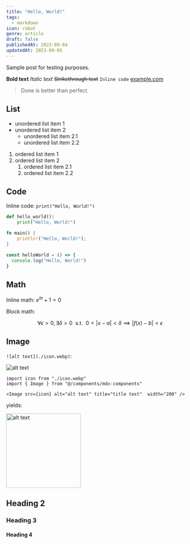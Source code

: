 ```yaml
---
title: "Hello, World!"
tags:
  - markdown
icon: robot
genre: article
draft: false
publishedAt: 2023-09-04
updatedAt: 2023-09-05
---
```


Sample post for testing purposes.

**Bold text**
_Italic text_
~~Strikethrough text~~
`Inline code`
[example.com](https://example.com)

> Done is better than perfect.

## List

- unordered list item 1
- unordered list item 2
  - unordered list item 2.1
  - unordered list item 2.2

1. ordered list item 1
2. ordered list item 2
   1. ordered list item 2.1
   2. ordered list item 2.2

## Code

Inline code: `print("Hello, World!")`

```python
def hello_world():
    print("Hello, World!")
```

```rust
fn main() {
    println!("Hello, World!");
}
```

```javascript
const helloWorld = () => {
  console.log("Hello, World!")
}
```

## Math

Inline math: $e^{i\pi} + 1 = 0$

Block math:

$$
\forall \epsilon > 0, \exists \delta > 0
~~\mathrm{s.t.}~~
0 < |x - a| < \delta \implies |f(x) - b| < \epsilon
$$

## Image


`![alt text](./icon.webp)`:

![alt text](./icon.webp)

```mdx
import icon from "./icon.webp"
import { Image } from "@/components/mdx-components"

<Image src={icon} alt="alt text" title="title text"  width="200" />
```

yields:

<Image src={icon} alt="alt text" title="title text"  width="200" />

## Heading 2

### Heading 3

#### Heading 4

